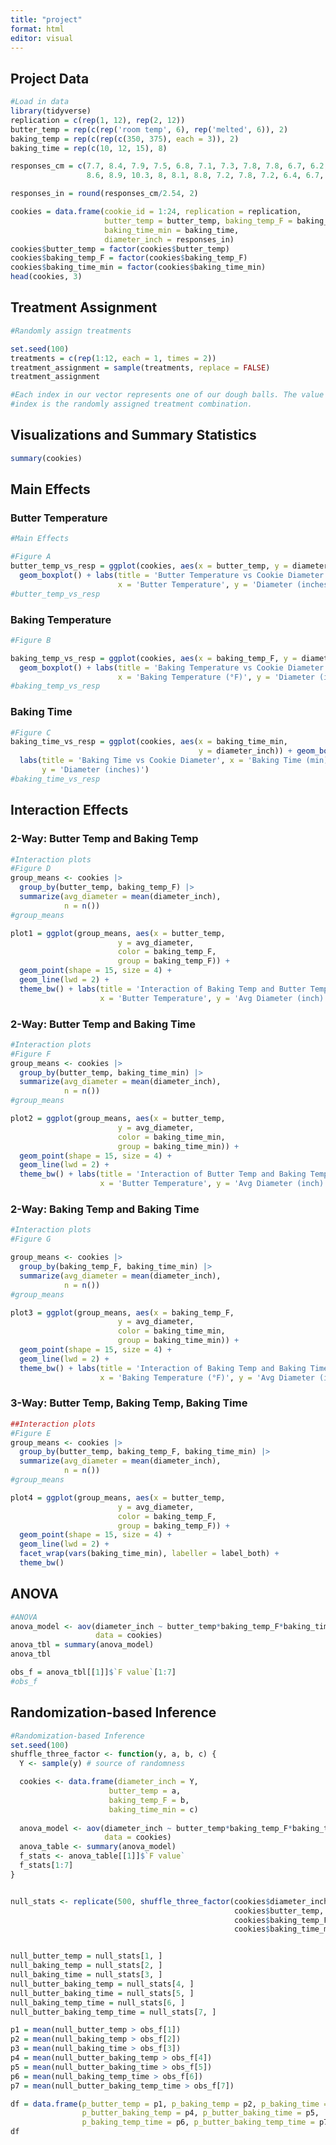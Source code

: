 ```yaml
---
title: "project"
format: html
editor: visual
---
```


## Project Data

```r
#Load in data
library(tidyverse)
replication = c(rep(1, 12), rep(2, 12))
butter_temp = rep(c(rep('room temp', 6), rep('melted', 6)), 2)
baking_temp = rep(c(rep(c(350, 375), each = 3)), 2)
baking_time = rep(c(10, 12, 15), 8)

responses_cm = c(7.7, 8.4, 7.9, 7.5, 6.8, 7.1, 7.3, 7.8, 7.8, 6.7, 6.2, 5.9, 
                 8.6, 8.9, 10.3, 8, 8.1, 8.8, 7.2, 7.8, 7.2, 6.4, 6.7, 6.8)

responses_in = round(responses_cm/2.54, 2)

cookies = data.frame(cookie_id = 1:24, replication = replication, 
                     butter_temp = butter_temp, baking_temp_F = baking_temp, 
                     baking_time_min = baking_time, 
                     diameter_inch = responses_in)
cookies$butter_temp = factor(cookies$butter_temp)
cookies$baking_temp_F = factor(cookies$baking_temp_F)
cookies$baking_time_min = factor(cookies$baking_time_min)
head(cookies, 3)
```

## Treatment Assignment

```r
#Randomly assign treatments

set.seed(100)
treatments = c(rep(1:12, each = 1, times = 2))
treatment_assignment = sample(treatments, replace = FALSE)
treatment_assignment

#Each index in our vector represents one of our dough balls. The value at that
#index is the randomly assigned treatment combination.
```

## Visualizations and Summary Statistics

```r
summary(cookies)
```

## Main Effects

### Butter Temperature

```r
#Main Effects

#Figure A
butter_temp_vs_resp = ggplot(cookies, aes(x = butter_temp, y = diameter_inch)) +
  geom_boxplot() + labs(title = 'Butter Temperature vs Cookie Diameter', 
                        x = 'Butter Temperature', y = 'Diameter (inches)')
#butter_temp_vs_resp 
```

### Baking Temperature

```r
#Figure B

baking_temp_vs_resp = ggplot(cookies, aes(x = baking_temp_F, y = diameter_inch)) +
  geom_boxplot() + labs(title = 'Baking Temperature vs Cookie Diameter', 
                        x = 'Baking Temperature (°F)', y = 'Diameter (inches)')
#baking_temp_vs_resp
```

### Baking Time

```r
#Figure C
baking_time_vs_resp = ggplot(cookies, aes(x = baking_time_min, 
                                          y = diameter_inch)) + geom_boxplot() +
  labs(title = 'Baking Time vs Cookie Diameter', x = 'Baking Time (min)',
       y = 'Diameter (inches)')
#baking_time_vs_resp
```

## Interaction Effects

### 2-Way: Butter Temp and Baking Temp

```r
#Interaction plots
#Figure D
group_means <- cookies |>
  group_by(butter_temp, baking_temp_F) |>
  summarize(avg_diameter = mean(diameter_inch),
            n = n())
#group_means

plot1 = ggplot(group_means, aes(x = butter_temp,
                        y = avg_diameter,
                        color = baking_temp_F,
                        group = baking_temp_F)) +
  geom_point(shape = 15, size = 4) +
  geom_line(lwd = 2) +
  theme_bw() + labs(title = 'Interaction of Baking Temp and Butter Temp',
                    x = 'Butter Temperature', y = 'Avg Diameter (inch)')
```

### 2-Way: Butter Temp and Baking Time

```r
#Interaction plots
#Figure F
group_means <- cookies |>
  group_by(butter_temp, baking_time_min) |>
  summarize(avg_diameter = mean(diameter_inch),
            n = n())
#group_means

plot2 = ggplot(group_means, aes(x = butter_temp,
                        y = avg_diameter,
                        color = baking_time_min,
                        group = baking_time_min)) +
  geom_point(shape = 15, size = 4) +
  geom_line(lwd = 2) +
  theme_bw() + labs(title = 'Interaction of Butter Temp and Baking Temp',
                    x = 'Butter Temperature', y = 'Avg Diameter (inch)')
```

### 2-Way: Baking Temp and Baking Time

```r
#Interaction plots
#Figure G

group_means <- cookies |>
  group_by(baking_temp_F, baking_time_min) |>
  summarize(avg_diameter = mean(diameter_inch),
            n = n())
#group_means

plot3 = ggplot(group_means, aes(x = baking_temp_F,
                        y = avg_diameter,
                        color = baking_time_min,
                        group = baking_time_min)) +
  geom_point(shape = 15, size = 4) +
  geom_line(lwd = 2) +
  theme_bw() + labs(title = 'Interaction of Baking Temp and Baking Time',
                    x = 'Baking Temperature (°F)', y = 'Avg Diameter (inch)')

```

### 3-Way: Butter Temp, Baking Temp, Baking Time

```r
##Interaction plots
#Figure E
group_means <- cookies |>
  group_by(butter_temp, baking_temp_F, baking_time_min) |>
  summarize(avg_diameter = mean(diameter_inch),
            n = n())
#group_means

plot4 = ggplot(group_means, aes(x = butter_temp,
                        y = avg_diameter,
                        color = baking_temp_F,
                        group = baking_temp_F)) +
  geom_point(shape = 15, size = 4) +
  geom_line(lwd = 2) +
  facet_wrap(vars(baking_time_min), labeller = label_both) +
  theme_bw()
```

## ANOVA

```r
#ANOVA
anova_model <- aov(diameter_inch ~ butter_temp*baking_temp_F*baking_time_min,
                   data = cookies)
anova_tbl = summary(anova_model)
anova_tbl

obs_f = anova_tbl[[1]]$`F value`[1:7]
#obs_f
```

## Randomization-based Inference

```r
#Randomization-based Inference
set.seed(100)
shuffle_three_factor <- function(y, a, b, c) {
  Y <- sample(y) # source of randomness

  cookies <- data.frame(diameter_inch = Y,
                      butter_temp = a,
                      baking_temp_F = b,
                      baking_time_min = c)
  
  anova_model <- aov(diameter_inch ~ butter_temp*baking_temp_F*baking_time_min,
                     data = cookies)
  anova_table <- summary(anova_model)
  f_stats <- anova_table[[1]]$`F value`
  f_stats[1:7]
}


null_stats <- replicate(500, shuffle_three_factor(cookies$diameter_inch,
                                                  cookies$butter_temp,
                                                  cookies$baking_temp_F,
                                                  cookies$baking_time_min))


null_butter_temp = null_stats[1, ]
null_baking_temp = null_stats[2, ]     
null_baking_time = null_stats[3, ]                  
null_butter_baking_temp = null_stats[4, ]   
null_butter_baking_time = null_stats[5, ]   
null_baking_temp_time = null_stats[6, ]   
null_butter_baking_temp_time = null_stats[7, ]

p1 = mean(null_butter_temp > obs_f[1])
p2 = mean(null_baking_temp > obs_f[2])
p3 = mean(null_baking_time > obs_f[3])
p4 = mean(null_butter_baking_temp > obs_f[4])
p5 = mean(null_butter_baking_time > obs_f[5])
p6 = mean(null_baking_temp_time > obs_f[6])
p7 = mean(null_butter_baking_temp_time > obs_f[7])

df = data.frame(p_butter_temp = p1, p_baking_temp = p2, p_baking_time = p3,
                p_butter_baking_temp = p4, p_butter_baking_time = p5,
                p_baking_temp_time = p6, p_butter_baking_temp_time = p7)
df
```
